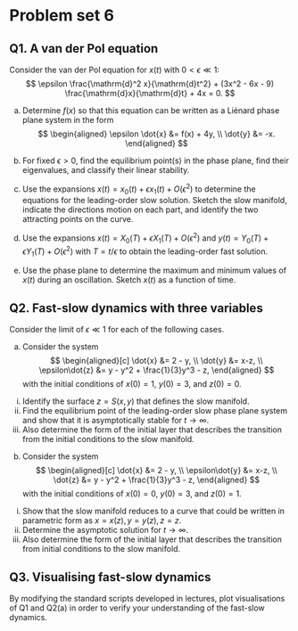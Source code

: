 # Problem set 6 {#sec-ps6}

<!-- :::{.callout-tip} -->
<!-- ## Note -->
<!-- This material has not yet been finalised and is still under construction. Once it is covered in lectures, this banner will be replaced. -->
<!-- ::: -->

## Q1. A van der Pol equation {.unnumbered}
Consider the van der Pol equation for $x(t)$ with $0 < \epsilon \ll 1$: 
$$
\epsilon \frac{\mathrm{d}^2 x}{\mathrm{d}t^2} + (3x^2 - 6x - 9) \frac{\mathrm{d}x}{\mathrm{d}t} + 4x = 0.
$$ 

a. Determine $f(x)$ so that this equation can be written as a Liénard phase plane system in the form 
$$
\begin{aligned}
\epsilon \dot{x} &= f(x) + 4y, \\
\dot{y} &= -x. 
\end{aligned}
$$

b. For fixed $\epsilon > 0$, find the equilibrium point(s) in the phase plane, find their eigenvalues, and classify their linear stability. 

c. Use the expansions $x(t) = x_0(t) + \epsilon x_1(t) + O(\epsilon^2)$ to determine the equations for the leading-order slow solution. Sketch the slow manifold, indicate the directions motion on each part, and identify the two attracting points on the curve. 

d. Use the expansions $x(t) = X_0(T) + \epsilon X_1(T) + O(\epsilon^2)$ and $y(t) = Y_0(T) + \epsilon Y_1(T) + O(\epsilon^2)$ with $T = t/\epsilon$ to obtain the leading-order fast solution. 

e. Use the phase plane to determine the maximum and minimum values of $x(t)$ during an oscillation. Sketch $x(t)$ as a function of time. 

<!-- f. **(Challenge)** Using the time required for the slow motions in part c (neglecting the short times for the fast solutions in part d), determine the leading-order estimate for the period $P$  of oscillation for the limit cycle.  -->
<!---->
<!-- Hint: Find the time spent moving along each of the slow curves by obtaining an equation $\dot{x}_0 = g(x_0)$ from part c, and then separate variables to write  -->
<!-- $$ -->
<!-- \dot{x}_0 = g(x_0) \Longrightarrow P = \int_{t_{\text{start}}}^{t_{\text{end}}} \, \mathrm{d}t = \int_{x_{\text{start}}}^{x_{\text{end}}} \frac{\mathrm{d}x}{g(x)}. -->
<!-- $$  -->
<!-- Finally, integrate over the ranges in $x$ that are appropriate to each of the slow segments, and add the result to obtain the period. -->

## Q2. Fast-slow dynamics with three variables {.unnumbered}

Consider the limit of $\epsilon \ll 1$ for each of the following cases. 

a. Consider the system 
$$
\begin{aligned}[c]
\dot{x} &= 2 - y, \\
\dot{y} &= x-z, \\
\epsilon\dot{z} &= y - y^2 + \frac{1}{3}y^3 - z, 
\end{aligned}
$$ 
with the initial conditions of $x(0) = 1$, $y(0) = 3$, and $z(0) = 0$. 

  (i) Identify the surface $z = S(x, y)$ that defines the slow manifold. 
  (ii) Find the equilibrium point of the leading-order slow phase plane system and show that it is asymptotically stable for $t \to \infty$. 
  (iii) Also determine the form of the initial layer that describes the transition from the initial conditions to the slow manifold.

b. Consider the system 
$$
\begin{aligned}[c]
\dot{x} &= 2 - y, \\
\epsilon\dot{y} &= x-z, \\
\dot{z} &= y - y^2 + \frac{1}{3}y^3 - z, 
\end{aligned}
$$ 
with the initial conditions of $x(0) = 0$, $y(0) = 3$, and $z(0) = 1$. 

  (i) Show that the slow manifold reduces to a curve that could be written in parametric form as $x = x(z), y = y(z), z = z$. 
  (ii) Determine the asymptotic solution for $t \to \infty$. 
  (iii) Also determine the form of the initial layer that describes the transition from initial conditions to the slow manifold.


## Q3. Visualising fast-slow dynamics {.unnumbered}

By modifying the standard scripts developed in lectures, plot visualisations of Q1 and Q2(a) in order to verify your understanding of the fast-slow dynamics. 

<!-- ## Q1. Non-dimensionalisation of the ocean model {.unnumbered} -->
<!---->
<!-- Take the ocean model from (@eq-ocean-final-dimensional). Re-scale the salinity and time via -->
<!-- $$ -->
<!-- \Delta S = [\Delta S]x \quad \text{and} \quad -->
<!-- t = [t]t'. -->
<!-- $$  -->
<!-- By choosing appropriate scales, show that the equation can be reduced to the form  -->
<!-- $$ -->
<!-- \dot{x} = \lambda - |1 - x|x -->
<!-- $$ {#eq-ps6-xeqn} -->
<!-- for the parameter $\lambda$ which you should define. Note that the above quantity $\dot{x}$ refers to differentiation in $t'$. -->
<!---->
<!-- Provide an intuitive interpretation of the parameter $\lambda$.  -->
<!---->
<!-- ## Q2. Steady states of the reduced model  {.unnumbered} -->
<!---->
<!-- Consider now the reduced model (@eq-ps6-xeqn) and solve for the steady-state solutions (or equilibrium solutions). Assume that $\lambda > 0$ and consider the two cases of $1 - x \geq 0$ and $1 - x < 0$. Show that there are up to three steady states given by  -->
<!---->
<!-- \begin{align} -->
<!-- x_1^* &= \frac{1}{2}(1 + \sqrt{1 + 4 \lambda}), \\ -->
<!-- x_{2,3}^* &= \frac{1}{2}(1 \pm \sqrt{1 - 4\lambda}), -->
<!-- \end{align} -->
<!---->
<!-- and derive conditions for each point to exist.  -->
<!---->
<!-- Next, set $x = x^* + y$ where $x^*$ is one of the three possible steady-state solutions. Show that the perturbation is governed by  -->
<!-- $$ -->
<!-- \dot{y} = \pm (2x^* - 1)y, \qquad x^* \lessgtr 1. -->
<!-- $$  -->
<!-- Conclude that $x_1^*$ is stable, $x_2^*$ is unstable, and $x_3^*$ is stable.  -->
<!---->
<!-- ## Q3. Bifurcation diagram for the reduced ocean model {.unnumbered} -->
<!---->
<!-- Based on your work in Q2, plot a bifurcation diagram in the $(\lambda, x^*)$-plane. Use solid and dashed curves to indicate stability.  -->
<!---->
<!-- Does the bifurcation diagram indicate the possibility of tipping points and hysteresis? By considering the interpretation of $\lambda$ and $x^*$, discuss the physical consequences of such behaviour as it relates to the Ocean model. -->
<!---->
<!-- How does this bifurcation diagram compare to the typical bifurcation diagrams studied in the Energy Balance module, such as the one studied in @sec-latitude4 ?  -->
<!---->
<!-- ## Q4. Non-dimensionalisation of the Stommel box model {.unnumbered} -->
<!---->
<!-- Consider the Stommel box model given in (@eq-stommelpre). Non-dimensionalise the model in order to produce the set of equations given in (@eq-stommelsys), repeated here:  -->
<!---->
<!-- \begin{align} -->
<!-- \frac{\mathrm{d}x}{\mathrm{d}t} &= \delta(1 - x) - |f(x, y)|x, \\ -->
<!-- \frac{\mathrm{d}y}{\mathrm{d}t} &= 1 - y - |f(x, y)|y,  -->
<!-- \end{align} {#eq-ps6-stommelsys} -->
<!-- where we have introduced the function, -->
<!-- $$ -->
<!-- f(x, y; R, \lambda) = \frac{1}{\lambda}(Rx - y), -->
<!-- $$ {#eq-ps6-stommelf}  -->
<!---->
<!---->
<!-- Provide a brief description of the physical interpretations of the parameters $\lambda$,$\delta$, and $R$.   -->
<!---->
<!-- ## Q4. Investigations for $R$ {.unnumbered} -->
<!---->
<!-- Using the script available on the Jupyter hub, investigate the behaviour of the system (@eq-ps6-stommelsys) under changing values of $R$ and fixed values of the other parameters. Based on your intuition, what do you expect to be the features of the bifurcation diagram, as shown in the $(R, f^*)$-plane?  -->
<!---->
<!---->
<!-- ## Q5. Alternative scalings of the Stommel box model {.unnumbered} -->
<!---->
<!-- It is possible to scale the problem differently, and this may allow for simpler analysis. Consider the set of equations (@eq-ps6-stommelsys). Write instead -->
<!-- $$ -->
<!-- x = [x] s, \qquad y = [y] \theta, \qquad t = [t] t', -->
<!-- $$  -->
<!-- Choose the correct scalings, $[x]$, $[y]$, and $[t]$, so that we obtain a re-scaled version:  -->
<!---->
<!-- \begin{align} -->
<!-- \frac{\mathrm{d}s}{\mathrm{d}t'} &= 1 - (\epsilon + |q|) s, \\ -->
<!-- \frac{\mathrm{d}\theta}{\mathrm{d}t'} &= 1 - (\mu + |q|)\theta, -->
<!-- \end{align} -->
<!---->
<!-- where now the flow term is given by  -->
<!-- $$ -->
<!-- q = \kappa(-\theta + \tilde{R}s). -->
<!-- $$  -->
<!-- In addition to the choice of scalings, you will need to describe how the new parameters, $\epsilon$, $\mu$, $\kappa$, and $\tilde{R}$, are related to the older parameters. -->
<!---->
<!---->
<!---->
<!---->
